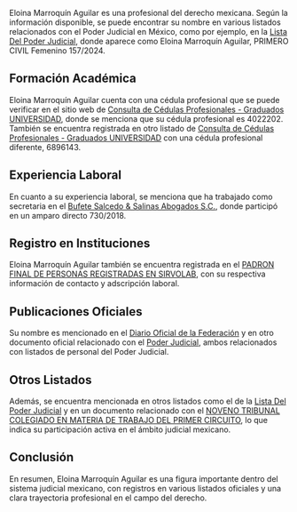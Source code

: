 Eloina Marroquín Aguilar es una profesional del derecho mexicana. Según la información disponible, se puede encontrar su nombre en various listados relacionados con el Poder Judicial en México, como por ejemplo, en la [Lista Del Poder Judicial](https://es.scribd.com/document/805117085/Lista-Del-Poder-Judicial), donde aparece como Eloina Marroquín Aguilar, PRIMERO CIVIL Femenino 157/2024.

## Formación Académica
Eloina Marroquín Aguilar cuenta con una cédula profesional que se puede verificar en el sitio web de [Consulta de Cédulas Profesionales - Graduados UNIVERSIDAD](https://www.buholegal.com/cedula/df/2003/UNIVERSIDAD%20DEL%20VALLE%20DE%20M%C3%89XICO/), donde se menciona que su cédula profesional es 4022202. También se encuentra registrada en otro listado de [Consulta de Cédulas Profesionales - Graduados UNIVERSIDAD](https://www.buholegal.com/cedula/df/2011/UNIVERSIDAD%20DEL%20VALLE%20DE%20M%C3%89XICO/) con una cédula profesional diferente, 6896143.

## Experiencia Laboral
En cuanto a su experiencia laboral, se menciona que ha trabajado como secretaria en el [Bufete Salcedo & Salinas Abogados S.C.](https://www.facebook.com/salcedosalinas/), donde participó en un amparo directo 730/2018.

## Registro en Instituciones
Eloina Marroquín Aguilar también se encuentra registrada en el [PADRON FINAL DE PERSONAS REGISTRADAS EN SIRVOLAB](https://www.pjfsindicato.org.mx/files/procesos/PADRON_REGISTRADOS.pdf), con su respectiva información de contacto y adscripción laboral.

## Publicaciones Oficiales
Su nombre es mencionado en el [Diario Oficial de la Federación](https://periodicocorreo.com.mx/__export/sites/correo/pdfs/2024/12/15/ikNQAsHYcLg5EGjt.pdf) y en otro documento oficial relacionado con el [Poder Judicial](https://es.scribd.com/document/805117085/Lista-Del-Poder-Judicial), ambos relacionados con listados de personal del Poder Judicial.

## Otros Listados
Además, se encuentra mencionada en otros listados como el de la [Lista Del Poder Judicial](https://es.scribd.com/document/805117085/Lista-Del-Poder-Judicial) y en un documento relacionado con el [NOVENO TRIBUNAL COLEGIADO EN MATERIA DE TRABAJO DEL PRIMER CIRCUITO](https://www.pjfsindicato.org.mx/files/procesos/PADRON_REGISTRADOS.pdf), lo que indica su participación activa en el ámbito judicial mexicano.

## Conclusión
En resumen, Eloina Marroquín Aguilar es una figura importante dentro del sistema judicial mexicano, con registros en various listados oficiales y una clara trayectoria profesional en el campo del derecho.